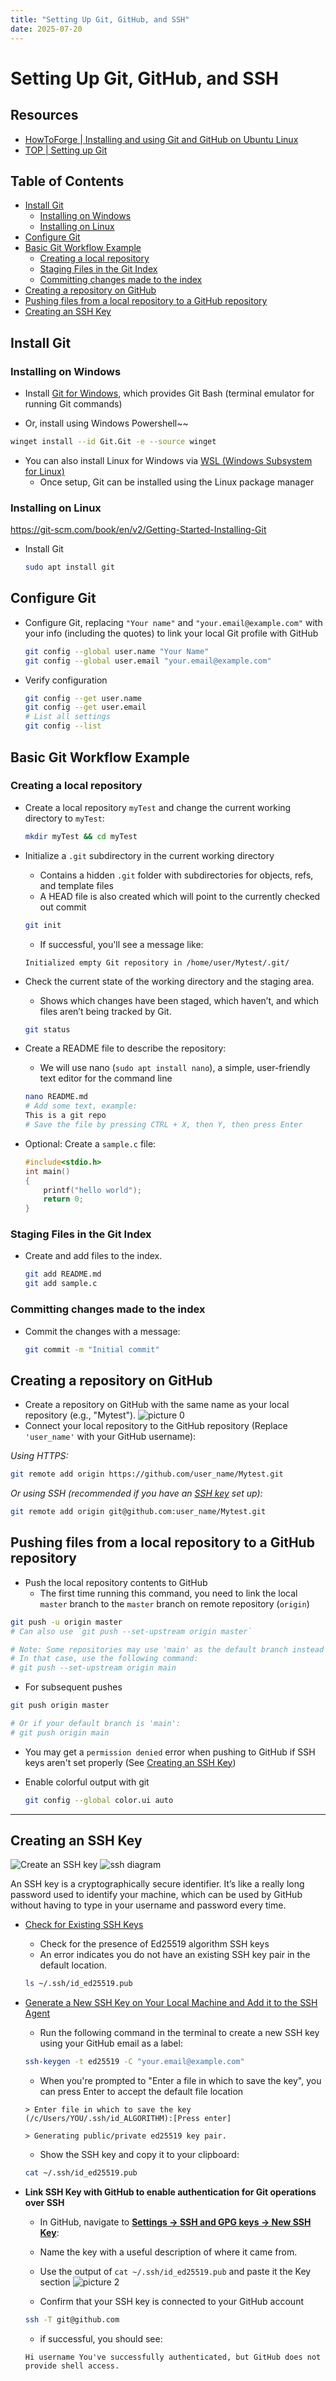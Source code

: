 ```yaml
---
title: "Setting Up Git, GitHub, and SSH"
date: 2025-07-20
---
```


# Setting Up Git, GitHub, and SSH 

## Resources
- [HowToForge | Installing and using Git and GitHub on Ubuntu Linux](https://www.howtoforge.com/tutorial/install-git-and-github-on-ubuntu/) 
- [TOP | Setting up Git](https://www.theodinproject.com/lessons/foundations-setting-up-git#introduction) 

## Table of Contents
+ [Install Git](#install-git)
  + [Installing on Windows](#installing-on-windows)
  + [Installing on Linux](#installing-on-linux)
+ [Configure Git](#configure-git)
+ [Basic Git Workflow Example](#basic-git-workflow-example)
  + [Creating a local repository](#creating-a-local-repository)
  + [Staging Files in the Git Index](#staging-files-in-the-git-index)
  + [Committing changes made to the index](#committing-changes-made-to-the-index)
+ [Creating a repository on GitHub](#creating-a-repository-on-github)
+ [Pushing files from a local repository to a GitHub repository](#pushing-files-from-a-local-repository-to-a-github-repository)
+ [Creating an SSH Key](#creating-an-ssh-key)

## Install Git

### Installing on Windows

- Install [Git for Windows](https://gitforwindows.org/), which provides Git Bash (terminal emulator for running Git commands)
  
- Or, install using Windows Powershell~~
```bash
winget install --id Git.Git -e --source winget
```

- You can also install Linux for Windows via [WSL (Windows Subsystem for Linux)](https://learn.microsoft.com/en-us/windows/wsl/install)
  - Once setup, Git can be installed using the Linux package manager

### Installing on Linux
https://git-scm.com/book/en/v2/Getting-Started-Installing-Git
- Install Git
  ```bash
  sudo apt install git
  ```

## Configure Git
- Configure Git, replacing `"Your name"` and `"your.email@example.com"` with your info (including the quotes) to link your local Git profile with GitHub

  ```bash
  git config --global user.name "Your Name"
  git config --global user.email "your.email@example.com"
  ```

- Verify configuration
  
  ```bash
  git config --get user.name
  git config --get user.email
  # List all settings
  git config --list
  ```

## Basic Git Workflow Example
### Creating a local repository
- Create a local repository `myTest` and change the current working directory to `myTest`:
  
  ```bash
  mkdir myTest && cd myTest
  ```

- Initialize a `.git` subdirectory in the current working directory
  - Contains a hidden `.git` folder with subdirectories for objects, refs, and template files
  - A HEAD file is also created which will point to the currently checked out commit
  
  ```bash
  git init
  ```

  - If successful, you'll see a message like:

  ```
  Initialized empty Git repository in /home/user/Mytest/.git/
  ```

- Check the current state of the working directory and the staging area.
  - Shows which changes have been staged, which haven’t, and which files aren’t being tracked by Git.
  ```bash
  git status
  ```

- Create a README file to describe the repository:
  - We will use nano (`sudo apt install nano`), a simple, user-friendly text editor for the command line
  ```bash
  nano README.md
  # Add some text, example:
  This is a git repo
  # Save the file by pressing CTRL + X, then Y, then press Enter
  ```
- Optional: Create a `sample.c` file:

  ```c
  #include<stdio.h>
  int main()
  {
      printf("hello world");
      return 0;
  }
  ```

### Staging Files in the Git Index

- Create and add files to the index. 

  ```bash
  git add README.md
  git add sample.c
  ```
### Committing changes made to the index
- Commit the changes with a message:

  ```bash
  git commit -m "Initial commit"
  ```
##  Creating a repository on GitHub
- Create a repository on GitHub with the same name as your local repository (e.g., "Mytest").
![picture 0](https://i.imgur.com/6hpahg2.png)
- Connect your local repository to the GitHub repository (Replace `'user_name'` with your GitHub username):

*Using HTTPS:*
  ```bash
  git remote add origin https://github.com/user_name/Mytest.git
  ```
*Or using SSH (recommended if you have an [SSH key](#creating-an-ssh-key) set up):*
```bash
git remote add origin git@github.com:user_name/Mytest.git
```

## Pushing files from a local repository to a GitHub repository
- Push the local repository contents to GitHub
  - The first time running this command, you need to link the local `master` branch to the `master` branch on remote repository (`origin`)

```bash
git push -u origin master
# Can also use `git push --set-upstream origin master`

# Note: Some repositories may use 'main' as the default branch instead of 'master'.
# In that case, use the following command:
# git push --set-upstream origin main
```

  - For subsequent pushes
  ```bash
git push origin master

# Or if your default branch is 'main':
# git push origin main
  ```
  - You may get a `permission denied` error when pushing to GitHub if SSH keys aren't set properly (See [Creating an SSH Key](#creating-an-ssh-key))

- Enable colorful output with git

  ```bash
  git config --global color.ui auto
  ```
---
## Creating an SSH Key
![Create an SSH key](https://www.theodinproject.com/lessons/foundations-setting-up-git#step-23-create-an-ssh-key)
![ssh diagram](https://www.ssh.com/hubfs/Imported_Blog_Media/SSH_simplified_protocol_diagram-2.png)

An SSH key is a cryptographically secure identifier. It’s like a really long password used to identify your machine, which can be used by GitHub without having to type in your username and password every time.


- [Check for Existing SSH Keys](https://docs.github.com/en/authentication/connecting-to-github-with-ssh/checking-for-existing-ssh-keys)
  - Check for the presence of Ed25519 algorithm SSH keys
  - An error indicates you do not have an existing SSH key pair in the default location.
  ```bash
  ls ~/.ssh/id_ed25519.pub
  ```
- [Generate a New SSH Key on Your Local Machine and Add it to the SSH Agent](https://docs.github.com/en/authentication/connecting-to-github-with-ssh/generating-a-new-ssh-key-and-adding-it-to-the-ssh-agent)
  - Run the following command in the terminal to create a new SSH key using your GitHub email as a label:
  ```bash
  ssh-keygen -t ed25519 -C "your.email@example.com"
  ```
  - When you're prompted to "Enter a file in which to save the key", you can press Enter to accept the default file location
  ```
  > Enter file in which to save the key (/c/Users/YOU/.ssh/id_ALGORITHM):[Press enter]
  ```
  ```
  > Generating public/private ed25519 key pair.
  ```

  - Show the SSH key and copy it to your clipboard:
  ```bash
  cat ~/.ssh/id_ed25519.pub
    ```

- **Link SSH Key with GitHub to enable authentication for Git operations over SSH**
    - In GitHub, navigate to [**Settings -> SSH and GPG keys -> New SSH Key**](https://github.com/settings/ssh/new): 
    - Name the key with a useful description of where it came from.
    - Use the output of `cat ~/.ssh/id_ed25519.pub` and paste it the Key section
    ![picture 2](https://i.imgur.com/gdfbJKj.png)  

    - Confirm that your SSH key is connected to your GitHub account
    ```bash
    ssh -T git@github.com
    ```
    - if successful, you should see:
    ```
    Hi username You've successfully authenticated, but GitHub does not provide shell access.
    ```
